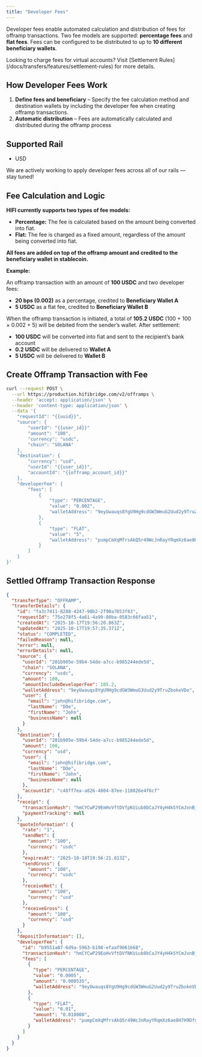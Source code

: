 ```yaml
---
title: "Developer Fees"
---
```


Developer fees enable automated calculation and distribution of fees for offramp transactions. Two fee models are supported: **percentage fees** and **flat fees**. Fees can be configured to be distributed to up to **10 different beneficiary wallets**.

<Info>
  Looking to charge fees for virtual accounts? Visit [Settlement Rules](/docs/transfers/features/settlement-rules) for more details.
</Info>

## How Developer Fees Work

1. **Define fees and beneficiary** – Specify the fee calculation method and destination wallets by including the developer fee when creating offramp transactions.
3. **Automatic distribution** – Fees are automatically calculated and distributed during the offramp process

## Supported Rail

- USD

<Info>
  We are actively working to apply developer fees across all of our rails — stay tuned!
</Info>

## Fee Calculation and Logic

**HIFI currently supports two types of fee models:**

- **Percentage:** The fee is calculated based on the amount being converted into fiat.
- **Flat:** The fee is charged as a fixed amount, regardless of the amount being converted into fiat.

**All fees are added on top of the offramp amount and credited to the beneficiary wallet in stablecoin.**

**Example:**

An offramp transaction with an amount of **100 USDC** and two developer fees:

- **20 bps (0.002)** as a percentage, credited to **Beneficiary Wallet A**
- **5 USDC** as a flat fee, credited to **Beneficiary Wallet B**

When the offramp transaction is initiated, a total of **105.2 USDC** (100 + 100 × 0.002 + 5) will be debited from the sender’s wallet. After settlement:

- **100 USDC** will be converted into fiat and sent to the recipient’s bank account
- **0.2 USDC** will be delivered to **Wallet A**
- **5 USDC** will be delivered to **Wallet B**

## Create Offramp Transaction with Fee

```bash
curl --request POST \
  --url https://production.hifibridge.com/v2/offramps \
  --header 'accept: application/json' \
  --header 'content-type: application/json' \
  --data '{
    "requestId": "{{uuid}}",
    "source": {
		"userId": "{{user_id}}"
        "amount": "100",
        "currency": "usdc",
        "chain": "SOLANA"
    },
    "destination": {
        "currency": "usd",
        "userId": "{{user_id}}",
        "accountId": "{{offramp_account_id}}"
    },
    "developerFee": {
        "fees": [
            {
                "type": "PERCENTAGE",
                "value": "0.002",
                "walletAddress": "9eyUwauqs8YgU9Hg9cdGW3WmuG2Uud2y9TruZbokeVD8"
            },
            {
                "type": "FLAT",
                "value": "5",
                "walletAddress": "pumpCmXqMfrsAkQ5r49WcJnRayYRqmXz6ae8H7H9Dfn"
            }
        ]
    }
}'
```

## Settled Offramp Transaction Response

```json
{
  "transferType": "OFFRAMP",
  "transferDetails": {
    "id": "fa3c7411-8288-4247-98b2-2f90a7053f83",
    "requestId": "75e278f5-4a61-4a99-80ba-0583c66faa51",
    "createdAt": "2025-10-17T19:56:20.863Z",
    "updatedAt": "2025-10-17T19:57:35.371Z",
    "status": "COMPLETED",
    "failedReason": null,
    "error": null,
    "errorDetails": null,
    "source": {
      "userId": "201b905e-59b4-54de-a7cc-b985244ede5d",
      "chain": "SOLANA",
      "currency": "usdc",
      "amount": 100,
      "amountIncludeDeveloperFee": 105.2,
      "walletAddress": "9eyUwauqs8YgU9Hg9cdGW3WmuG3Uud2y9TruZbokeVDo",
      "user": {
        "email": "john@hifibridge.com",
        "lastName": "DOe",
        "firstName": "John",
        "businessName": null
      }
    },
    "destination": {
      "userId": "201b905e-59b4-54de-a7cc-b985244ede5d",
      "amount": 100,
      "currency": "usd",
      "user": {
        "email": "john@hifibridge.com",
        "lastName": "DOe",
        "firstName": "John",
        "businessName": null
      },
      "accountId": "c48ff7ea-a826-4804-87ee-118826e4f6cf"
    },
    "receipt": {
      "transactionHash": "hmCYCwP29EmHvVftDVfpKUiub8bCaJY4yH4kSYCmJxnBjz1xEruyQQMTmWmP6GtJaC7VvW85FJALGpQZ3cAU5rw",
      "paymentTracking": null
    },
    "quoteInformation": {
      "rate": "1",
      "sendNet": {
        "amount": "100",
        "currency": "usdc"
      },
      "expiresAt": "2025-10-18T19:56:21.813Z",
      "sendGross": {
        "amount": "100",
        "currency": "usdc"
      },
      "receiveNet": {
        "amount": "100",
        "currency": "usd"
      },
      "receiveGross": {
        "amount": "100",
        "currency": "usd"
      }
    },
    "depositInformation": [],
    "developerFee": {
      "id": "b9551a87-6d9a-5963-b198-efaaf9061668",
      "transactionHash": "hmCYCwP29EoHvVftDVfNKUiub8bCaJY4yH4kSYCmJxnBjz1xEruyQQMTmWmP6GtJaC7VvW85FJALGpQZ3cAU5rw",
      "fees": [
        {
          "type": "PERCENTAGE",
          "value": "0.0005",
          "amount": "0.000535",
          "walletAddress": "9eyUwauqs8YgU9Hg9cdGW3WmuG2Uud2y9TruZbokeVD8"
        },
        {
          "type": "FLAT",
          "value": "0.01",
          "amount": "0.010000",
          "walletAddress": "pumpCmXqMfrsAkQ5r49WcJnRayYRqmXz6ae8H7H9Dfn"
        }
      ]
    }
  }
}
```